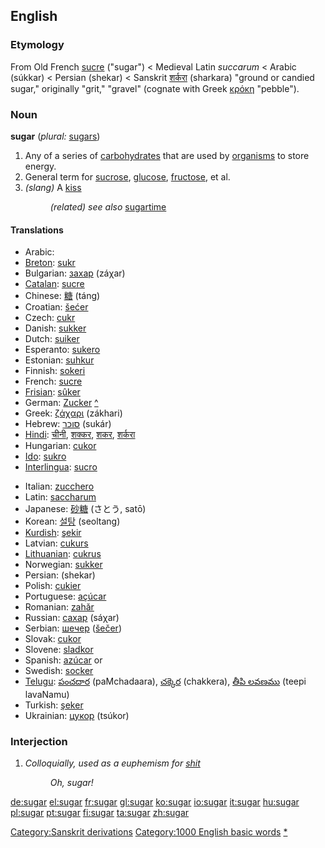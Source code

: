 ==English==

===Etymology===
From Old French [[sucre]] ("sugar") < Medieval Latin ''succarum'' < Arabic {{ARchar|[[سكر|سُكّر]]}} (súkkar) < Persian {{FAchar|[[شکر]]}} (shekar) < Sanskrit [[शर्करा]] (sharkara) "ground or candied sugar," originally "grit," "gravel" (cognate with Greek [[κρόκη]] "pebble").

===Noun===
'''sugar''' (''plural:'' [[sugars]])

#Any of a series of [[carbohydrate]]s that are used by [[organism]]s to store energy.
#General term for [[sucrose]], [[glucose]], [[fructose]], et al.
# ''(slang)'' A [[kiss]]
#: ''(related) see also'' [[sugartime]]

====Translations====
{{top}}
*Arabic: {{ARchar|[[سكر|سُكّر]]}} {{Unicode|(súkkar)}} {{m}}
*[[Breton]]: [[sukr]] {{m}}
*Bulgarian: [[захар]] (záχar) {{m}}
*[[Catalan]]: [[sucre]] {{m}}
*Chinese: [[糖]] (táng)
*Croatian: [[šećer]] {{m}}
*Czech: [[cukr]] {{m}}
*Danish: [[sukker]]
*Dutch: [[suiker]] {{m}}
*Esperanto: [[sukero]]
*Estonian: [[suhkur]]
*Finnish: [[sokeri]]
*French: [[sucre]] {{m}}
*[[Frisian]]: [[sûker]]
*German: [[Zucker]] {{m}} [[:de:Zucker|^]]
*Greek: [[ζάχαρι]] (zákhari) {{f}}
*Hebrew: [[סוכר]] (sukár)
*[[Hindi]]: [[चीनी]], [[शक्कर]], [[शकर]], [[शर्करा]]
*Hungarian: [[cukor]]
*[[Ido]]: [[sukro]]
*[[Interlingua]]: [[sucro]]
{{mid}}
*Italian: [[zucchero]] {{m}}
*Latin: [[saccharum]] {{n}}
*Japanese: [[砂糖]] (さとう, satō)
*Korean: [[설탕]] (seoltang)
*[[Kurdish]]: [[şekir]]
*Latvian: [[cukurs]] {{m}}
*[[Lithuanian]]: [[cukrus]] {{m}}
*Norwegian: [[sukker]]
*Persian: {{FAchar|[[شکر]]}} (shekar)
*Polish: [[cukier]] {{m}}
*Portuguese: [[açúcar]] {{m}}
*Romanian: [[zahăr]]
*Russian: [[сахар]] (sáχar) {{m}}
*Serbian: [[шечер]] ([[šečer]]) {{m}}
*Slovak: [[cukor]] {{m}}
*Slovene: [[sladkor]] {{m}}
*Spanish: [[azúcar]] {{m}} or {{f}}
*Swedish: [[socker]]
*[[Telugu]]: [[పంచదార]] (paMchadaara), [[చక్కెర]] (chakkera), [[తీపి లవణము]] (teepi lavaNamu)
*Turkish: [[şeker]]
*Ukrainian: [[цукор]] (tsúkor) {{m}}
{{bottom}}

===Interjection===
# ''Colloquially, used as a euphemism for [[shit]]''
#: ''Oh, sugar!''

[[Category:Sanskrit derivations]]
[[Category:1000 English basic words]]
[[Category:Sugars|*]]

[[de:sugar]]
[[el:sugar]]
[[fr:sugar]]
[[gl:sugar]]
[[ko:sugar]]
[[io:sugar]]
[[it:sugar]]
[[hu:sugar]]
[[pl:sugar]]
[[pt:sugar]]
[[fi:sugar]]
[[ta:sugar]]
[[zh:sugar]]